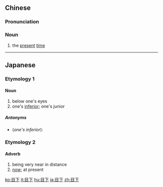 ==Chinese==
{{zh-forms}}

===Pronunciation===
{{zh-pron
|m=mùxià
|c=muk6 haa6
|mn=ba̍k-ē
|cat=n
}}

===Noun===
{{zh-noun}}

# the [[present]] [[time]]

----

==Japanese==

===Etymology 1===
{{ja-kanjitab|め|した|yomi=kun}}

====Noun====
{{ja-noun|めした}}
# below one's eyes
# one's [[inferior]]; one's junior

=====Antonyms=====
* (''one's inferior''): {{l|ja|目上}}

===Etymology 2===
{{ja-kanjitab|もく|k1=もっ|か|yomi=on}}

====Adverb====
{{ja-pos|もっか|adverb}}

# being very near in distance
# [[now]]; at present

[[ko:目下]]
[[it:目下]]
[[hu:目下]]
[[ja:目下]]
[[zh:目下]]